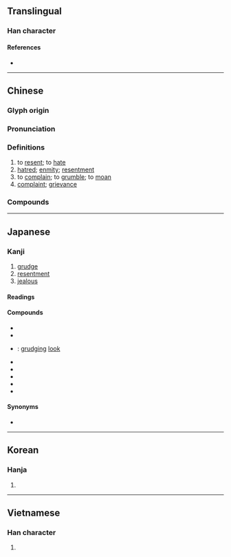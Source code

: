 {{character info/new}}
==Translingual==

===Han character===
{{Han char|rn=61|rad=心|as=05|sn=9|four=27331|canj=NUP|ids=⿱夗心}}

====References====
* {{Han ref|kx=0382.010|dkj=10479|dj=0711.010|hdz=42281.070|uh=6028|ud=24616|bh=ABE8|bd=44008}}

----

==Chinese==
{{zh-forms}}

===Glyph origin===
{{Han etym}}

===Pronunciation===
{{zh-pron
|m=yuàn
|c=jyun3
|h=
|mn=oàn
|w=
|mc=y
|oc=y
|cat=v,n
}}

===Definitions===
{{zh-hanzi}}

# to [[resent]]; to [[hate]]
# [[hatred]]; [[enmity]]; [[resentment]]
# to [[complain]]; to [[grumble]]; to [[moan]]
# [[complaint]]; [[grievance]]

===Compounds===
{{zh-der|怨不得|怨仇|怨敵|怨憤|怨恨|怨悔|怨偶|怨氣|怨聲載道|怨天尤人|怨天怨地|怨言|怨尤|怨女曠夫|怨咨|怨讟|悔怨|怨嘆|怨毒|不怨|不怨不尤|怨聲載路|恩怨|以怨報德|大怨|勇動多怨|怨憎會苦|怨艾|怨入骨髓|怨氣滿腹|以德報怨|任勞任怨|以直報怨|交怨|天怒人怨|嗟怨|恩怨分明|悽怨|怨骨|怨謗|怨詈|怨聲盈路|怨聲滿道|怨聲|怨而不言|怨結|怨歎|怨望|怨暢|怨懣|怨懟|怨慕|怨思|怨府|怨家|怨女|怨世罵時|急忿怨痛|怨鼓|中懷怨恨|帶怨|埋怨|報怨|怨抑|彥倫鶴怨|嫌怨|媒怨|寄怨|仇怨|怨氣沖天|夙怨|德以報怨|怨耦|埋天怨地|宿怨|哀怨|含怨|匿怨|不辭勞怨|幽怨|人怨神怒|狂魂怨鬼|白華之怨|盜怨主人|民怨盈塗|東征西怨|懷怨|民怨沸騰|樹怨|痴男怨女|神怒民怨|積怨|玉階怨|抱怨|神怒鬼怨|神怒人怨|柳啼花怨|構怨連兵|搆怨|睚眥之怨|構怨|昭君怨|招怨|死而無怨|民怨|曠夫怨女|斂怨求媚|斂怨|私怨|資怨助禍|自怨自艾|結怨|虛恭實怨|閨怨|自怨自歎|絲恩髮怨|閨怨詩|載道怨聲|謈怨|舊怨|賈怨}}

----

==Japanese==

===Kanji===
{{ja-kanji|grade=c|rs=心05}}

# [[grudge]]
# [[resentment]]
# [[jealous]]

====Readings====
{{ja-readings
|goon=[[おん]] (on)
|kanon=[[えん]] (en)
|kun=[[うらむ|うら.む]] ([[怨む]], [[uramu|uramu]]), [[うらみ|うら.み]] ([[怨み]], urami), [[うらめしい|うら.めしい]] ([[怨めしい]], urameshii)
}}

====Compounds====
{{der-top|Compounds}}
* {{ja-r|怨言|えんげん}}
* {{ja-r|怨恨|えんこん}}
* {{ja-r|怨色|えんしょく}}: [[grudging]] [[look]]
* {{ja-r|怨望|えんぼう}}
* {{ja-r|怨敵|おんてき}}
* {{ja-r|怨念|おんねん}}
* {{ja-r|怨霊|おんりょう}}
* {{ja-r|私怨|しえん}}
{{der-bottom}}

====Synonyms====
* {{ja-l|恨}}

----

==Korean==

===Hanja===
{{ko-hanja|hangeul=[[원]]|eumhun=|rv=won|mr=wŏn|y=wen}}

# {{defn|lang=ko|sort=心05}}

----

==Vietnamese==

===Han character===
{{vi-hantu|[[oán]]|rs=心05}}

# {{defn|lang=vi|sort=心05}}